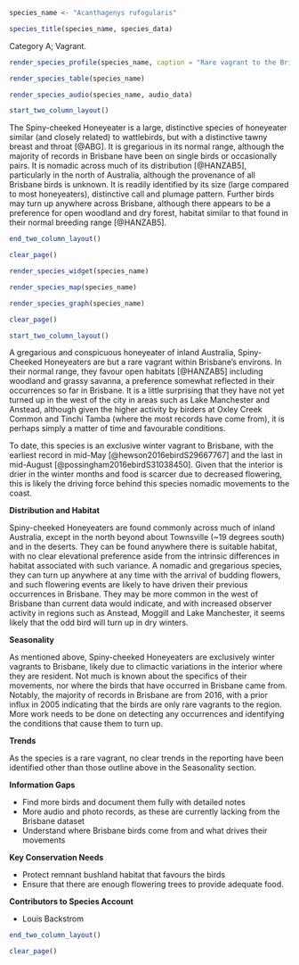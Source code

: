 ```r
species_name <- "Acanthagenys rufogularis"
```

```r
species_title(species_name, species_data)
```

Category A; Vagrant.

```r
render_species_profile(species_name, caption = "Rare vagrant to the Brisbane region, with only a handful of records, all in winter months indicating seasonal movements. Common throughout the interior of Australia but rarely makes it to the coast.")
```

```r
render_species_table(species_name)
```

```r
render_species_audio(species_name, audio_data)
```

```r
start_two_column_layout()
```

The Spiny-cheeked Honeyeater is a large, distinctive species of honeyeater similar (and closely related) to wattlebirds, but with a distinctive tawny breast and throat [@ABG]. It is gregarious in its normal range, although the majority of records in Brisbane have been on single birds or occasionally pairs. It is nomadic across much of its distribution [@HANZAB5], particularly in the north of Australia, although the provenance of all Brisbane birds is unknown. It is readily identified by its size (large compared to most honeyeaters), distinctive call and plumage pattern. Further birds may turn up anywhere across Brisbane, although there appears to be a preference for open woodland and dry forest, habitat similar to that found in their normal breeding range [@HANZAB5].

```r
end_two_column_layout()
```

```r
clear_page()
```

```r
render_species_widget(species_name)
```

```r
render_species_map(species_name)
```

```r
render_species_graph(species_name)
```

```r
clear_page()
```

```r
start_two_column_layout()
```

A gregarious and conspicuous honeyeater of inland Australia, Spiny-Cheeked Honeyeaters are but a rare vagrant within Brisbane's environs. In their normal range, they favour open habitats [@HANZAB5] including woodland and grassy savanna, a preference somewhat reflected in their occurrences so far in Brisbane. It is a little surprising that they have not yet turned up in the west of the city in areas such as Lake Manchester and Anstead, although given the higher activity by birders at Oxley Creek Common and Tinchi Tamba (where the most records have come from), it is perhaps simply a matter of time and favourable conditions.

To date, this species is an exclusive winter vagrant to Brisbane, with the earliest record in mid-May [@hewson2016ebirdS29667767] and the last in mid-August [@possingham2016ebirdS31038450]. Given that the interior is drier in the winter months and food is scarcer due to decreased flowering, this is likely the driving force behind this species nomadic movements to the coast.

**Distribution and Habitat**

Spiny-cheeked Honeyeaters are found commonly across much of inland Australia, except in the north beyond about Townsville (~19 degrees south) and in the deserts. They can be found anywhere there is suitable habitat, with no clear elevational preference aside from the intrinsic differences in habitat associated with such variance. A nomadic and gregarious species, they can turn up anywhere at any time with the arrival of budding flowers, and such flowering events are likely to have driven their previous occurrences in Brisbane. They may be more common in the west of Brisbane than current data would indicate, and with increased observer activity in regions such as Anstead, Moggill and Lake Manchester, it seems likely that the odd bird will turn up in dry winters.

**Seasonality**

As mentioned above, Spiny-cheeked Honeyeaters are exclusively winter vagrants to Brisbane, likely due to climactic variations in the interior where they are resident. Not much is known about the specifics of their movements, nor where the birds that have occurred in Brisbane came from. Notably, the majority of records in Brisbane are from 2016, with a prior influx in 2005 indicating that the birds are only rare vagrants to the region. More work needs to be done on detecting any occurrences and identifying the conditions that cause them to turn up.

**Trends**

As the species is a rare vagrant, no clear trends in the reporting have been identified other than those outline above in the Seasonality section.

**Information Gaps**

- Find more birds and document them fully with detailed notes
- More audio and photo records, as these are currently lacking from the Brisbane dataset
- Understand where Brisbane birds come from and what drives their movements

**Key Conservation Needs**

- Protect remnant bushland habitat that favours the birds
- Ensure that there are enough flowering trees to provide adequate food.

**Contributors to Species Account**

- Louis Backstrom

```r
end_two_column_layout()
```

```r
clear_page()
```
